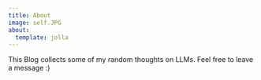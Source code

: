 ```yaml
---
title: About
image: self.JPG
about:
  template: jolla
---
```


This Blog collects some of my random thoughts on LLMs. Feel free to leave a message :)
